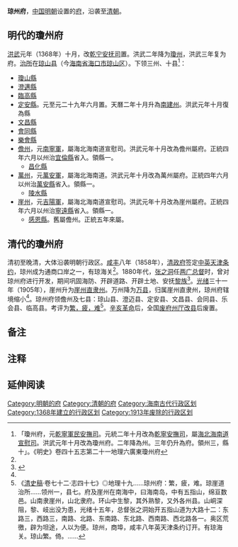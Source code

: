 '''琼州府'''，[[中国|中国]][[明朝|明朝]]设置的[[府_(行政区划)|府]]，沿袭至[[清朝|清朝]]。

== 明代的瓊州府 ==
[[洪武|洪武]]元年（1368年）十月，改[[乾宁安抚司|乾宁安抚司]]置。洪武二年降为[[瓊州|瓊州]]，洪武三年复为府。[[治所|治所]]在[[琼山县|琼山县]]（今[[海南省|海南省]][[海口市|海口市]][[琼山区|琼山区]]）。下领三州、十县<ref>「瓊州府，元[[乾寧軍民安撫司|乾寧軍民安撫司]]。元統二年十月改為[[乾寧安撫司|乾寧安撫司]]，屬[[海北海南道宣慰司|海北海南道宣慰司]]。洪武元年十月改為瓊州府。二年降為州。三年仍升為府。領州三，縣十」。《明史》卷四十五志第二十一地理六廣東瓊州府</ref>：
* [[瓊山縣|瓊山縣]]
* [[澄邁縣|澄邁縣]]
* [[臨高縣|臨高縣]]
* [[定安縣|定安縣]]。元至元二十九年六月置。天曆二年十月升為[[南建州_(海南)|南建州]]。洪武元年十月復為縣
* [[文昌縣|文昌縣]]
* [[會同縣_(瓊州)|會同縣]]
* [[樂會縣|樂會縣]]
* [[儋州|儋州]]，元[[南寧軍|南寧軍]]，屬海北海南道宣慰司。洪武元年十月改為儋州屬府。正統四年六月以州治[[宜倫縣|宜倫縣]]省入。領縣一。
** [[昌化縣|昌化縣]]
* [[萬州|萬州]]，元[[萬安軍|萬安軍]]，屬海北海南道。洪武元年十月改為萬州屬府。正統四年六月以州治[[萬安縣|萬安縣]]省入。領縣一。
** [[陵水縣|陵水縣]]
* [[崖州|崖州]]，元[[吉陽軍|吉陽軍]]，屬海北海南道宣慰司。洪武元年十月改為崖州屬府。正統四年六月以州治[[寧遠縣_(崖州)|寧遠縣]]省入。領縣一。
** [[感恩縣|感恩縣]]。舊屬儋州。正統五年來屬。

== 清代的瓊州府 ==
清初至晚清，大体沿袭明朝行政区。[[咸丰_(年号)|咸丰]]八年（1858年），[[清政府|清政府]]签定[[中英天津条约|中英天津条约]]，琼州成为通商口岸之一，有琼海关<ref name="a1"/>。1880年代，[[张之洞|张之洞]]任[[两广总督|两广总督]]时，曾对琼州府进行开发，期间巩固海防、开辟道路、开辟土地、安抚[[黎族|黎族]]<ref>{{Cite web |url=http://hnrb.hinews.cn/html/2014-08/25/content_10_1.htm |title=1884-1889：张之洞经略海南 |accessdate=2018-03-11 |author=特约撰稿：周伟民 |date=2014-08-25 |work= |publisher=海南日报数字报 |language=Zh-hans |archive-date=2018-03-11 |archive-url=https://web.archive.org/web/20180311081134/http://hnrb.hinews.cn/html/2014-08/25/content_10_1.htm |dead-url=no }}</ref>。[[光绪|光绪]]三十一年（1905年），崖州升为[[崖州直隶州|崖州直隶州]]。万州降为[[万县_(清朝)|万县]]，归属崖州直隶州，琼州府辖境缩小<ref name="a1"/>。琼州府领儋州及七县：琼山县、澄迈县、定安县、文昌县、会同县、乐会县、临高县。考评为[[衝繁疲難|繁，疲，难]]<ref name="a1">《[[清史稿|清史稿]]·卷七十二·志四十七》◎地理十九......琼州府：繁，疲，难。琼崖道治所......领州一，县七。府及崖州在南海中，曰海南岛，中有五指山，绵亘数邑。山南隶崖州，山北隶府。环山中生黎，其外熟黎，又外各州县。山峒深阻，黎、岐出没为患，光绪十五年，总督张之洞始开五指山道为大路十二：东路三，西路三，南路、北路、东南路、东北路、西南路、西北路各一。奥区荒徼，辟为坦途，人以为便。琼州，商埠，咸丰八年英天津条约订开。有琼海关。琼山繁。倚。......</ref>。[[辛亥革命|辛亥革命]]后，全国[[废府州厅改县|废府州厅改县]]后废置。

== 备注 ==
{{noteFoot}}

== 注释 ==
{{Reflist}}

== 延伸阅读 ==
{{Wikisource further reading}}

{{明朝行政区划|nocat}}
{{清朝廣東省行政區劃|nocat}}
{{广东省历史二级政区|nocat}}

{{DEFAULTSORT:Q}}
[[Category:明朝的府|Category:明朝的府]]
[[Category:清朝的府|Category:清朝的府]]
[[Category:海南古代行政区划|Category:海南古代行政区划]]
[[Category:1368年建立的行政区划|Category:1368年建立的行政区划]]
[[Category:1913年废除的行政区划|Category:1913年废除的行政区划]]